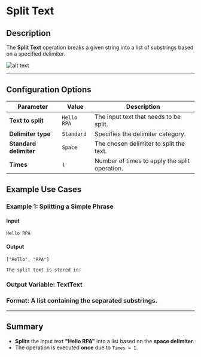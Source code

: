 # **Split Text**

## **Description**

The **Split Text** operation breaks a given string into a list of substrings based on a specified delimiter.

![alt text](../../assets/text-action/split-text.png)

---

## **Configuration Options**

| Parameter                 | Value       | Description |
|---------------------------|------------|-------------|
| **Text to split**         | `Hello RPA` | The input text that needs to be split. |
| **Delimiter type**        | `Standard`  | Specifies the delimiter category. |
| **Standard delimiter**    | `Space`     | The chosen delimiter to split the text. |
| **Times**                 | `1`         | Number of times to apply the split operation. |

## **Example Use Cases**

### **Example 1: Splitting a Simple Phrase**

#### **Input**

```plaintext
Hello RPA
```

#### **Output**

```plaintext
["Hello", "RPA"]

The split text is stored in:
```

### **Output Variable**: TextText

### **Format**: A list containing the separated substrings.

---

## **Summary**

- **Splits** the input text **"Hello RPA"** into a list based on the **space delimiter**.
- The operation is executed **once** due to `Times = 1`.